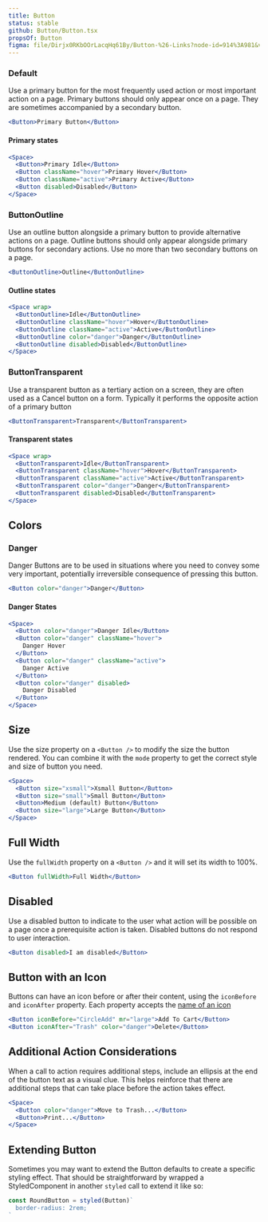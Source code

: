 ```yaml
---
title: Button
status: stable
github: Button/Button.tsx
propsOf: Button
figma: file/Dirjx0RKbOOrLacqHq61By/Button-%26-Links?node-id=914%3A981&viewport=1741%2C951%2C1
---
```



### Default

Use a primary button for the most frequently used action or most important action on a page. Primary buttons should only appear once on a page. They are sometimes accompanied by a secondary button.

```jsx
<Button>Primary Button</Button>
```

#### Primary states

```jsx
<Space>
  <Button>Primary Idle</Button>
  <Button className="hover">Primary Hover</Button>
  <Button className="active">Primary Active</Button>
  <Button disabled>Disabled</Button>
</Space>
```

### ButtonOutline

Use an outline button alongside a primary button to provide alternative actions on a page. Outline buttons should only appear alongside primary buttons for secondary actions. Use no more than two secondary buttons on a page.

```jsx
<ButtonOutline>Outline</ButtonOutline>
```

#### Outline states

```jsx
<Space wrap>
  <ButtonOutline>Idle</ButtonOutline>
  <ButtonOutline className="hover">Hover</ButtonOutline>
  <ButtonOutline className="active">Active</ButtonOutline>
  <ButtonOutline color="danger">Danger</ButtonOutline>
  <ButtonOutline disabled>Disabled</ButtonOutline>
</Space>
```

### ButtonTransparent

Use a transparent button as a tertiary action on a screen, they are often used as a Cancel button on a form. Typically it performs the opposite action of a primary button

```jsx
<ButtonTransparent>Transparent</ButtonTransparent>
```

#### Transparent states

```jsx
<Space wrap>
  <ButtonTransparent>Idle</ButtonTransparent>
  <ButtonTransparent className="hover">Hover</ButtonTransparent>
  <ButtonTransparent className="active">Active</ButtonTransparent>
  <ButtonTransparent color="danger">Danger</ButtonTransparent>
  <ButtonTransparent disabled>Disabled</ButtonTransparent>
</Space>
```

## Colors

### Danger

Danger Buttons are to be used in situations where you need to convey some very important, potentially irreversible consequence of pressing this button.

```jsx
<Button color="danger">Danger</Button>
```

#### Danger States

```jsx
<Space>
  <Button color="danger">Danger Idle</Button>
  <Button color="danger" className="hover">
    Danger Hover
  </Button>
  <Button color="danger" className="active">
    Danger Active
  </Button>
  <Button color="danger" disabled>
    Danger Disabled
  </Button>
</Space>
```

## Size

Use the size property on a `<Button />` to modify the size the button rendered. You can combine it with the `mode` property to get the correct style and size of button you need.

```jsx
<Space>
  <Button size="xsmall">Xsmall Button</Button>
  <Button size="small">Small Button</Button>
  <Button>Medium (default) Button</Button>
  <Button size="large">Large Button</Button>
</Space>
```

## Full Width

Use the `fullWidth` property on a `<Button />` and it will set its width to 100%.

```jsx
<Button fullWidth>Full Width</Button>
```

## Disabled

Use a disabled button to indicate to the user what action will be possible on a page once a prerequisite action is taken. Disabled buttons do not respond to user interaction.

```jsx
<Button disabled>I am disabled</Button>
```

## Button with an Icon

Buttons can have an icon before or after their content, using the `iconBefore` and `iconAfter` property. Each property accepts the [name of an icon](/#!/Icons)

```jsx
<Button iconBefore="CircleAdd" mr="large">Add To Cart</Button>
<Button iconAfter="Trash" color="danger">Delete</Button>
```

## Additional Action Considerations

When a call to action requires additional steps, include an ellipsis at the end of the button text as a visual clue. This helps reinforce that there are additional steps that can take place before the action takes effect.

```jsx
<Space>
  <Button color="danger">Move to Trash...</Button>
  <Button>Print...</Button>
</Space>
```

## Extending Button

Sometimes you may want to extend the Button defaults to create a specific styling effect. That should be straightforward by wrapped a StyledComponent in another `styled` call to extend it like so:

<RoundBtn />

```jsx static
const RoundButton = styled(Button)`
  border-radius: 2rem;
`
```
